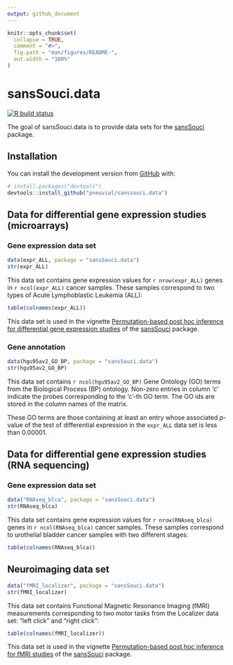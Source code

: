 ```yaml
---
output: github_document
---
```


<!-- README.md is generated from README.Rmd. Please edit that file -->

```r
knitr::opts_chunk$set(
  collapse = TRUE,
  comment = "#>",
  fig.path = "man/figures/README-",
  out.width = "100%"
)
```

# sansSouci.data

<!-- badges: start -->
[![R build status](https://github.com/pneuvial/sanssouci.data/workflows/R-CMD-check/badge.svg)](https://github.com/pneuvial/sanssouci.data/actions)
<!-- badges: end -->

The goal of sansSouci.data is to provide data sets for the [sansSouci](https://github.com/pneuvial/sanssouci) package.

## Installation

You can install the development version from [GitHub](https://github.com/) with:

``` r
# install.packages("devtools")
devtools::install_github("pneuvial/sanssouci.data")
```


## Data for differential gene expression studies (microarrays)

### Gene expression data set

```r
data(expr_ALL, package = "sansSouci.data")
str(expr_ALL)
```

This data set contains gene expression values for `r nrow(expr_ALL)` genes in `r ncol(expr_ALL)` cancer samples. These samples correspond to two types of Acute Lymphoblastic Leukemia (ALL):

```r
table(colnames(expr_ALL))
```

This data set is used in the vignette [Permutation-based post hoc inference for differential gene expression studies](https://pneuvial.github.io/sanssouci/articles/post-hoc_differential-expression.html) of the [sansSouci](https://github.com/pneuvial/sanssouci) package.

### Gene annotation

```r
data(hgu95av2_GO_BP, package = "sansSouci.data")
str(hgu95av2_GO_BP)
```

This data set contains `r ncol(hgu95av2_GO_BP)` Gene Ontology (GO) terms from the Biological Process (BP) ontology. Non-zero entries in column 'c' indicate the probes corresponding to the 'c'-th GO term. The GO ids are stored in the column names of the matrix.  

These GO terms are those containing at least an entry whose associated $p$-value of the test of differential expression in the `expr_ALL` data set is less than 0.00001.

## Data for differential gene expression studies (RNA sequencing)

### Gene expression data set

```r
data("RNAseq_blca", package = "sansSouci.data")
str(RNAseq_blca)
```


This data set contains gene expression values for `r nrow(RNAseq_blca)` genes in `r ncol(RNAseq_blca)` cancer samples. These samples correspond to urothelial bladder cancer samples with two different stages:

```r
table(colnames(RNAseq_blca))
```


## Neuroimaging data set


```r
data("fMRI_localizer", package = "sansSouci.data")
str(fMRI_localizer)
```

This data set contains Functional Magnetic Resonance Imaging (fMRI) measurements corresponding to two motor tasks from the Localizer data set: "left click" and "right click":

```r
table(colnames(fMRI_localizer))
```

This data set is used in the vignette [Permutation-based post hoc inference for fMRI studies](https://pneuvial.github.io/sanssouci/articles/post-hoc_fMRI.html) of the [sansSouci](https://github.com/pneuvial/sanssouci) package.
